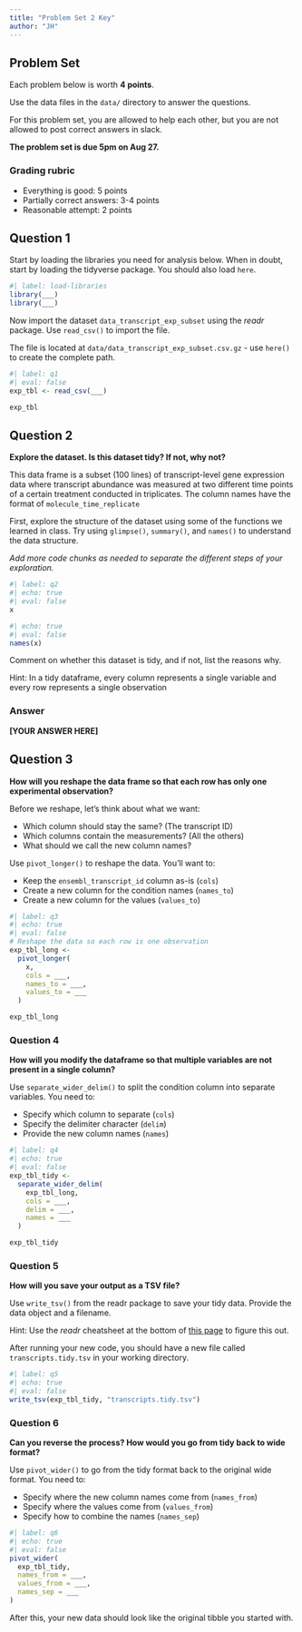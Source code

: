 ```yaml
---
title: "Problem Set 2 Key"
author: "JH"
---
```


## Problem Set

Each problem below is worth **4 points**.

Use the data files in the `data/` directory to answer the questions.

For this problem set, you are allowed to help each other, but you are not allowed to post correct answers in slack.

**The problem set is due 5pm on Aug 27.**

### Grading rubric

-   Everything is good: 5 points
-   Partially correct answers: 3-4 points
-   Reasonable attempt: 2 points

## Question 1

Start by loading the libraries you need for analysis below. When in doubt, start by loading the tidyverse package. You should also load `here`.

```r
#| label: load-libraries
library(___)
library(___)
```

Now import the dataset `data_transcript_exp_subset` using the *readr* package. Use `read_csv()` to import the file.

The file is located at `data/data_transcript_exp_subset.csv.gz` - use `here()` to create the complete path.

```r
#| label: q1
#| eval: false
exp_tbl <- read_csv(___)

exp_tbl
```

## Question 2

**Explore the dataset. Is this dataset tidy? If not, why not?**

This data frame is a subset (100 lines) of transcript-level gene expression data where transcript abundance was measured at two different time points of a certain treatment conducted in triplicates. The column names have the format of `molecule_time_replicate`

First, explore the structure of the dataset using some of the functions we learned in class. Try using `glimpse()`, `summary()`, and `names()` to understand the data structure.

*Add more code chunks as needed to separate the different steps of your exploration.*

```r
#| label: q2
#| echo: true
#| eval: false
x
```

```r
#| echo: true
#| eval: false
names(x)
```

Comment on whether this dataset is tidy, and if not, list the reasons why.

Hint: In a tidy dataframe, every column represents a single variable and every row represents a single observation

### Answer

**\[YOUR ANSWER HERE\]**

## Question 3

**How will you reshape the data frame so that each row has only one experimental observation?**

Before we reshape, let's think about what we want:

-   Which column should stay the same? (The transcript ID)
-   Which columns contain the measurements? (All the others)
-   What should we call the new column names?

Use `pivot_longer()` to reshape the data. You'll want to:

-   Keep the `ensembl_transcript_id` column as-is (`cols`)
-   Create a new column for the condition names (`names_to`)
-   Create a new column for the values (`values_to`)

```r
#| label: q3
#| echo: true
#| eval: false
# Reshape the data so each row is one observation
exp_tbl_long <-
  pivot_longer(
    x,
    cols = ___,
    names_to = ___,
    values_to = ___
  )

exp_tbl_long
```

### Question 4

**How will you modify the dataframe so that multiple variables are not present in a single column?**

Use `separate_wider_delim()` to split the condition column into separate variables. You need to:

-   Specify which column to separate (`cols`)
-   Specify the delimiter character (`delim`)
-   Provide the new column names (`names`)

```r
#| label: q4
#| echo: true
#| eval: false
exp_tbl_tidy <-
  separate_wider_delim(
    exp_tbl_long,
    cols = ___,
    delim = ___,
    names = ___
  )

exp_tbl_tidy
```

### Question 5

**How will you save your output as a TSV file?**

Use `write_tsv()` from the readr package to save your tidy data. Provide the data object and a filename.

Hint: Use the *readr* cheatsheet at the bottom of [this page](https://readr.tidyverse.org/) to figure this out.

After running your new code, you should have a new file called `transcripts.tidy.tsv` in your working directory.

```r
#| label: q5
#| echo: true
#| eval: false
write_tsv(exp_tbl_tidy, "transcripts.tidy.tsv")
```

### Question 6

**Can you reverse the process? How would you go from tidy back to wide format?**

Use `pivot_wider()` to go from the tidy format back to the original wide format. You need to:

-   Specify where the new column names come from (`names_from`)
-   Specify where the values come from (`values_from`)
-   Specify how to combine the names (`names_sep`)

```r
#| label: q6
#| echo: true
#| eval: false
pivot_wider(
  exp_tbl_tidy,
  names_from = ___,
  values_from = ___,
  names_sep = ___
)
```

After this, your new data should look like the original tibble you started with.

